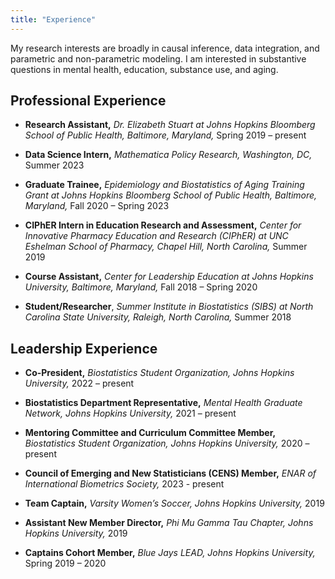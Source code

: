 ```yaml
---
title: "Experience"
---
```


My research interests are broadly in causal inference, data integration, and parametric and non-parametric modeling. I am interested in substantive questions in mental health, education, substance use, and aging.

## Professional Experience

-   **Research Assistant,** *Dr. Elizabeth Stuart at Johns Hopkins Bloomberg School of Public Health, Baltimore, Maryland,* Spring 2019 -- present

-   **Data Science Intern,** *Mathematica Policy Research, Washington, DC,* Summer 2023

-   **Graduate Trainee,** *Epidemiology and Biostatistics of Aging Training Grant at Johns Hopkins Bloomberg School of Public Health, Baltimore, Maryland,* Fall 2020 -- Spring 2023

-   **CIPhER Intern in Education Research and Assessment,** *Center for Innovative Pharmacy Education and Research (CIPhER) at UNC Eshelman School of Pharmacy, Chapel Hill, North Carolina,* Summer 2019

-   **Course Assistant,** *Center for Leadership Education at Johns Hopkins University, Baltimore, Maryland,* Fall 2018 -- Spring 2020

-   **Student/Researcher**, *Summer Institute in Biostatistics (SIBS) at North Carolina State University, Raleigh, North Carolina,* Summer 2018

## Leadership Experience

-   **Co-President,** *Biostatistics Student Organization, Johns Hopkins University,* 2022 -- present

-   **Biostatistics Department Representative,** *Mental Health Graduate Network, Johns Hopkins University,* 2021 -- present

-   **Mentoring Committee and Curriculum Committee Member,** *Biostatistics Student Organization, Johns Hopkins University,* 2020 -- present

-   **Council of Emerging and New Statisticians (CENS) Member,** *ENAR of International Biometrics Society,* 2023 - present

-   **Team Captain,** *Varsity Women's Soccer, Johns Hopkins University,* 2019

-   **Assistant New Member Director,** *Phi Mu Gamma Tau Chapter, Johns Hopkins University,* 2019

-   **Captains Cohort Member,** *Blue Jays LEAD, Johns Hopkins University,* Spring 2019 -- 2020
